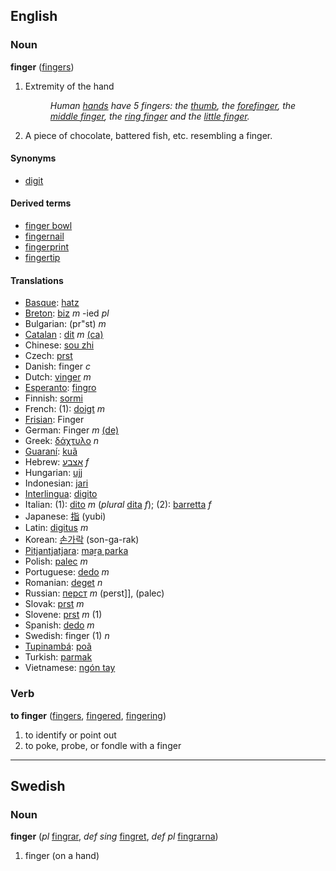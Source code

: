 ==English==
===Noun===
'''finger''' ([[fingers]])

#Extremity of the hand
#:''Human [[hand]]s have 5 fingers: the [[thumb]], the [[forefinger]], the [[middle finger]], the [[ring finger]] and the [[little finger]].''
#A piece of chocolate, battered fish, etc. resembling a finger.

====Synonyms====
*[[digit]]

====Derived terms====
*[[finger bowl]]
*[[fingernail]]
*[[fingerprint]]
*[[fingertip]]

====Translations====
*[[Basque]]: [[hatz]]
*[[Breton]]: [[biz]] ''m'' -ied ''pl''
*Bulgarian: (pr"st) ''m''
*[[Catalan]] : [[dit]] ''m'' [[:ca:dit|(ca)]]
*Chinese: [[sou zhi]]
*Czech: [[prst]]
*Danish: finger ''c''
*Dutch: [[vinger]] ''m''
*[[Esperanto]]: [[fingro]]
*Finnish: [[sormi]]
*French: (1): [[doigt]] ''m''
*[[Frisian]]: Finger
*German: Finger ''m'' [[:de:Finger|(de)]]
*Greek: [[δάχτυλο]] ''n''
*[[Guaraní]]: [[kuã]]
*Hebrew: [[אצבע]] ''f''
*Hungarian: [[ujj]]
*Indonesian: [[jari]]
*[[Interlingua]]: [[digito]]
*Italian: (1): [[dito]] ''m'' (''plural'' [[dita]] ''f''); (2): [[barretta]] ''f''
*Japanese: [[指]] (yubi)
*Latin: [[digitus]] ''m''
*Korean: [[손가락]] (son-ga-rak)
*[[Pitjantjatjara]]: [[maṟa parka]]
*Polish: [[palec]] ''m''
*Portuguese: [[dedo]] ''m''
*Romanian: [[deget]] ''n''
*Russian: [[перст]] ''m'' (perst]], (palec)
*Slovak: [[prst]] ''m''
*Slovene: [[prst]] ''m'' (1)
*Spanish: [[dedo]] ''m''
*Swedish: finger (1) ''n''
*[[Tupinambá]]: [[poã]]
*Turkish: [[parmak]]
*Vietnamese: [[ngón tay]]

===Verb===
'''to finger''' ([[fingers]], [[fingered]], [[fingering]])

# to identify or point out
# to poke, probe, or fondle with a finger
----
==Swedish==
===Noun===
'''finger''' (''pl'' [[fingrar]], ''def sing'' [[fingret]], ''def pl'' [[fingrarna]])
#finger (on a hand)